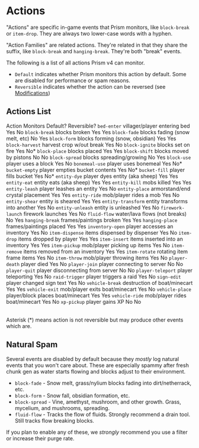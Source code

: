 
# Actions

"Actions" are specific in-game events that Prism monitors, like `block-break` or `item-drop`. They are always two lower-case words with a hyphen.

"Action Families" are related actions. They're related in that they share the suffix, like `block-break` and `hanging-break`. They're both "break" events.

The following is a list of all actions Prism v4 can monitor.

- `Default` indicates whether Prism monitors this action by default. Some are disabled for performance or spam reasons.
- `Reversible` indicates whether the action can be reversed (see [Modifications](./features/modifications))

## Actions List


<Table>
  <thead>
    <Table.Tr>
      <Table.Th>Action</Table.Th>
      <Table.Th>Monitors</Table.Th>
      <Table.Th>Default?</Table.Th>
      <Table.Th>Reversible?</Table.Th>
    </Table.Tr>
  </thead>
  <tbody>
    <Table.Tr>
      <Table.Td><code>bed-enter</code></Table.Td>
      <Table.Td>villager/player entering bed</Table.Td>
      <Table.Td>Yes</Table.Td>
      <Table.Td>No</Table.Td>
    </Table.Tr>
    <Table.Tr>
      <Table.Td><code>block-break</code></Table.Td>
      <Table.Td>blocks broken</Table.Td>
      <Table.Td>Yes</Table.Td>
      <Table.Td>Yes</Table.Td>
    </Table.Tr>
    <Table.Tr>
      <Table.Td><code>block-fade</code></Table.Td>
      <Table.Td>blocks fading (snow melt, etc)</Table.Td>
      <Table.Td>No</Table.Td>
      <Table.Td>Yes</Table.Td>
    </Table.Tr>
    <Table.Tr>
      <Table.Td><code>block-form</code></Table.Td>
      <Table.Td>blocks forming (snow, obsidian)</Table.Td>
      <Table.Td>Yes</Table.Td>
      <Table.Td>Yes</Table.Td>
    </Table.Tr>
    <Table.Tr>
      <Table.Td><code>block-harvest</code></Table.Td>
      <Table.Td>harvest crop w/out break</Table.Td>
      <Table.Td>Yes</Table.Td>
      <Table.Td>No</Table.Td>
    </Table.Tr>
    <Table.Tr>
      <Table.Td><code>block-ignite</code></Table.Td>
      <Table.Td>blocks set on fire</Table.Td>
      <Table.Td>Yes</Table.Td>
      <Table.Td>No*</Table.Td>
    </Table.Tr>
    <Table.Tr>
      <Table.Td><code>block-place</code></Table.Td>
      <Table.Td>blocks placed</Table.Td>
      <Table.Td>Yes</Table.Td>
      <Table.Td>Yes</Table.Td>
    </Table.Tr>
    <Table.Tr>
      <Table.Td><code>block-shift</code></Table.Td>
      <Table.Td>blocks moved by pistons</Table.Td>
      <Table.Td>No</Table.Td>
      <Table.Td>No</Table.Td>
    </Table.Tr>
    <Table.Tr>
      <Table.Td><code>block-spread</code></Table.Td>
      <Table.Td>blocks spreading/growing</Table.Td>
      <Table.Td>No</Table.Td>
      <Table.Td>Yes</Table.Td>
    </Table.Tr>
    <Table.Tr>
      <Table.Td><code>block-use</code></Table.Td>
      <Table.Td>player uses a block</Table.Td>
      <Table.Td>Yes</Table.Td>
      <Table.Td>No</Table.Td>
    </Table.Tr>
    <Table.Tr>
      <Table.Td><code>bonemeal-use</code></Table.Td>
      <Table.Td>player uses bonemeal</Table.Td>
      <Table.Td>Yes</Table.Td>
      <Table.Td>No*</Table.Td>
    </Table.Tr>
    <Table.Tr>
      <Table.Td><code>bucket-empty</code></Table.Td>
      <Table.Td>player empties bucket contents</Table.Td>
      <Table.Td>Yes</Table.Td>
      <Table.Td>No*</Table.Td>
    </Table.Tr>
    <Table.Tr>
      <Table.Td><code>bucket-fill</code></Table.Td>
      <Table.Td>player fills bucket</Table.Td>
      <Table.Td>Yes</Table.Td>
      <Table.Td>No*</Table.Td>
    </Table.Tr>
    <Table.Tr>
      <Table.Td><code>entity-dye</code></Table.Td>
      <Table.Td>player dyes entity (aka sheep)</Table.Td>
      <Table.Td>Yes</Table.Td>
      <Table.Td>Yes</Table.Td>
    </Table.Tr>
    <Table.Tr>
      <Table.Td><code>entity-eat</code></Table.Td>
      <Table.Td>entity eats (aka sheep)</Table.Td>
      <Table.Td>Yes</Table.Td>
      <Table.Td>Yes</Table.Td>
    </Table.Tr>
    <Table.Tr>
      <Table.Td><code>entity-kill</code></Table.Td>
      <Table.Td>mobs killed</Table.Td>
      <Table.Td>Yes</Table.Td>
      <Table.Td>Yes</Table.Td>
    </Table.Tr>
    <Table.Tr>
      <Table.Td><code>entity-leash</code></Table.Td>
      <Table.Td>player leashes an entity</Table.Td>
      <Table.Td>Yes</Table.Td>
      <Table.Td>No</Table.Td>
    </Table.Tr>
    <Table.Tr>
      <Table.Td><code>entity-place</code></Table.Td>
      <Table.Td>armorstand/end crystal placement</Table.Td>
      <Table.Td>Yes</Table.Td>
      <Table.Td>Yes</Table.Td>
    </Table.Tr>
    <Table.Tr>
      <Table.Td><code>entity-ride</code></Table.Td>
      <Table.Td>mob/player rides a mob</Table.Td>
      <Table.Td>Yes</Table.Td>
      <Table.Td>No</Table.Td>
    </Table.Tr>
    <Table.Tr>
      <Table.Td><code>entity-shear</code></Table.Td>
      <Table.Td>entity is sheared</Table.Td>
      <Table.Td>Yes</Table.Td>
      <Table.Td>Yes</Table.Td>
    </Table.Tr>
    <Table.Tr>
      <Table.Td><code>entity-transform</code></Table.Td>
      <Table.Td>entity transforms into another</Table.Td>
      <Table.Td>Yes</Table.Td>
      <Table.Td>No</Table.Td>
    </Table.Tr>
    <Table.Tr>
      <Table.Td><code>entity-unleash</code></Table.Td>
      <Table.Td>entity is unleashed</Table.Td>
      <Table.Td>Yes</Table.Td>
      <Table.Td>No</Table.Td>
    </Table.Tr>
    <Table.Tr>
      <Table.Td><code>firework-launch</code></Table.Td>
      <Table.Td>firework launches</Table.Td>
      <Table.Td>Yes</Table.Td>
      <Table.Td>No</Table.Td>
    </Table.Tr>
    <Table.Tr>
      <Table.Td><code>fluid-flow</code></Table.Td>
      <Table.Td>water/lava flows (not breaks)</Table.Td>
      <Table.Td>No</Table.Td>
      <Table.Td>Yes</Table.Td>
    </Table.Tr>
    <Table.Tr>
      <Table.Td><code>hanging-break</code></Table.Td>
      <Table.Td>frames/paintings broken</Table.Td>
      <Table.Td>Yes</Table.Td>
      <Table.Td>Yes</Table.Td>
    </Table.Tr>
    <Table.Tr>
      <Table.Td><code>hanging-place</code></Table.Td>
      <Table.Td>frames/paintings placed</Table.Td>
      <Table.Td>Yes</Table.Td>
      <Table.Td>Yes</Table.Td>
    </Table.Tr>
    <Table.Tr>
      <Table.Td><code>inventory-open</code></Table.Td>
      <Table.Td>player accesses an inventory</Table.Td>
      <Table.Td>Yes</Table.Td>
      <Table.Td>No</Table.Td>
    </Table.Tr>
    <Table.Tr>
      <Table.Td><code>item-dispense</code></Table.Td>
      <Table.Td>items dispensed by dispenser</Table.Td>
      <Table.Td>Yes</Table.Td>
      <Table.Td>No</Table.Td>
    </Table.Tr>
    <Table.Tr>
      <Table.Td><code>item-drop</code></Table.Td>
      <Table.Td>items dropped by player</Table.Td>
      <Table.Td>Yes</Table.Td>
      <Table.Td>Yes</Table.Td>
    </Table.Tr>
    <Table.Tr>
      <Table.Td><code>item-insert</code></Table.Td>
      <Table.Td>items inserted into an inventory</Table.Td>
      <Table.Td>Yes</Table.Td>
      <Table.Td>Yes</Table.Td>
    </Table.Tr>
    <Table.Tr>
      <Table.Td><code>item-pickup</code></Table.Td>
      <Table.Td>mob/player picking up items</Table.Td>
      <Table.Td>Yes</Table.Td>
      <Table.Td>No</Table.Td>
    </Table.Tr>
    <Table.Tr>
      <Table.Td><code>item-remove</code></Table.Td>
      <Table.Td>items removed from an inventory</Table.Td>
      <Table.Td>Yes</Table.Td>
      <Table.Td>Yes</Table.Td>
    </Table.Tr>
    <Table.Tr>
      <Table.Td><code>item-rotate</code></Table.Td>
      <Table.Td>rotating item frame items</Table.Td>
      <Table.Td>Yes</Table.Td>
      <Table.Td>No</Table.Td>
    </Table.Tr>
    <Table.Tr>
      <Table.Td><code>item-throw</code></Table.Td>
      <Table.Td>mob/player throwing items</Table.Td>
      <Table.Td>Yes</Table.Td>
      <Table.Td>No</Table.Td>
    </Table.Tr>
    <Table.Tr>
      <Table.Td><code>player-death</code></Table.Td>
      <Table.Td>player died</Table.Td>
      <Table.Td>Yes</Table.Td>
      <Table.Td>No</Table.Td>
    </Table.Tr>
    <Table.Tr>
      <Table.Td><code>player-join</code></Table.Td>
      <Table.Td>player connecting to server</Table.Td>
      <Table.Td>No</Table.Td>
      <Table.Td>No</Table.Td>
    </Table.Tr>
    <Table.Tr>
      <Table.Td><code>player-quit</code></Table.Td>
      <Table.Td>player disconnecting from server</Table.Td>
      <Table.Td>No</Table.Td>
      <Table.Td>No</Table.Td>
    </Table.Tr>
    <Table.Tr>
      <Table.Td><code>player-teleport</code></Table.Td>
      <Table.Td>player teleporting</Table.Td>
      <Table.Td>Yes</Table.Td>
      <Table.Td>No</Table.Td>
    </Table.Tr>
    <Table.Tr>
      <Table.Td><code>raid-trigger</code></Table.Td>
      <Table.Td>player triggers a raid</Table.Td>
      <Table.Td>Yes</Table.Td>
      <Table.Td>No</Table.Td>
    </Table.Tr>
    <Table.Tr>
      <Table.Td><code>sign-edit</code></Table.Td>
      <Table.Td>player changed sign text</Table.Td>
      <Table.Td>Yes</Table.Td>
      <Table.Td>No</Table.Td>
    </Table.Tr>
    <Table.Tr>
      <Table.Td><code>vehicle-break</code></Table.Td>
      <Table.Td>destruction of boat/minecart</Table.Td>
      <Table.Td>Yes</Table.Td>
      <Table.Td>Yes</Table.Td>
    </Table.Tr>
    <Table.Tr>
      <Table.Td><code>vehicle-exit</code></Table.Td>
      <Table.Td>mob/player exits boat/minecart</Table.Td>
      <Table.Td>Yes</Table.Td>
      <Table.Td>No</Table.Td>
    </Table.Tr>
    <Table.Tr>
      <Table.Td><code>vehicle-place</code></Table.Td>
      <Table.Td>player/block places boat/minecart</Table.Td>
      <Table.Td>Yes</Table.Td>
      <Table.Td>Yes</Table.Td>
    </Table.Tr>
    <Table.Tr>
      <Table.Td><code>vehicle-ride</code></Table.Td>
      <Table.Td>mob/player rides boat/minecart</Table.Td>
      <Table.Td>Yes</Table.Td>
      <Table.Td>No</Table.Td>
    </Table.Tr>
    <Table.Tr>
      <Table.Td><code>xp-pickup</code></Table.Td>
      <Table.Td>player gains XP</Table.Td>
      <Table.Td>No</Table.Td>
      <Table.Td>No</Table.Td>
    </Table.Tr>
  </tbody>
</Table>

Asterisk (*) means action is not reversible but may produce other events which are.

Natural Spam
------------

Several events are disabled by default because they _mostly_ log natural events that you won't care about. These are especially spammy after fresh chunk gen as water starts flowing and blocks adjust to their environment.

- `block-fade` - Snow melt, grass/nylium blocks fading into dirt/netherrack, etc.
- `block-form` - Snow fall, obsidian formation, etc.
- `block-spread` - Vine, amethyst, mushroom, and other growth. Grass, mycelium, and mushrooms, spreading.
- `fluid-flow` - Tracks the flow of fluids. Strongly recommend a drain tool. Still tracks flow breaking blocks.

If you plan to enable any of these, we *strongly* recommend you use a filter or increase their purge rate.
